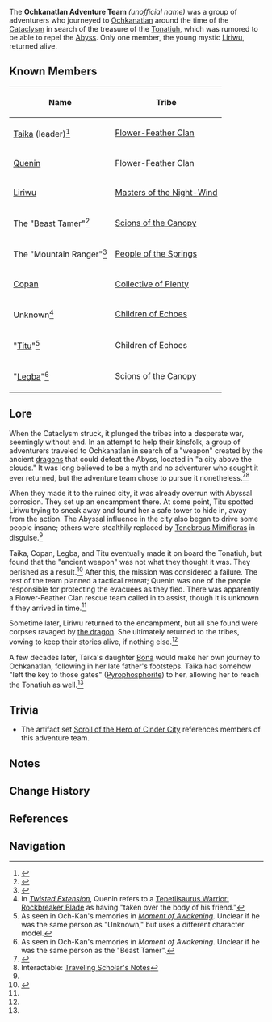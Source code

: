{{Terminology Infobox
|type      = Lore
|type2     = Natlan Culture
|image     = 
|region       = Natlan
}}
The '''Ochkanatlan Adventure Team''' ''(unofficial name)'' was a group of adventurers who journeyed to [[Ochkanatlan]] around the time of the [[Cataclysm]] in search of the treasure of the [[Legendary Tonatiuh|Tonatiuh]], which was rumored to be able to repel the [[Abyss]]. Only one member, the young mystic [[Liriwu]], returned alive.

==Known Members==
{| class="article-table"
!Name
!Tribe
|-
|[[Taika]] (leader)<ref name="Quenin">{{Ref/Quest|Twisted Extension}}</ref>
|[[Flower-Feather Clan]]
|-
|[[Quenin]]
|Flower-Feather Clan
|-
|[[Liriwu]]
|[[Masters of the Night-Wind]]
|-
|The "Beast Tamer"<ref>{{Ref/Arti|Beast Tamer's Talisman}}</ref>
|[[Scions of the Canopy]]
|-
|The "Mountain Ranger"<ref>{{Ref/Arti|Mountain Ranger's Marker}}</ref>
|[[People of the Springs]]
|-
|[[Copan]]
|[[Collective of Plenty]]
|-
|Unknown<ref group="Note">In ''[[Twisted Extension]]'', Quenin refers to a [[Tepetlisaurus Warrior: Rockbreaker Blade]] as having "taken over the body of his friend."</ref>
|[[Children of Echoes]]
|-
|"[[Titu]]"<ref group="Note">As seen in Och-Kan's memories in ''[[Moment of Awakening]]''. Unclear if he was the same person as "Unknown," but uses a different character model.</ref>
|Children of Echoes
|-
|"[[Legba]]"<ref group="Note">As seen in Och-Kan's memories in ''Moment of Awakening''. Unclear if he was the same person as the "Beast Tamer".</ref>
|Scions of the Canopy
|}

==Lore==
When the Cataclysm struck, it plunged the tribes into a desperate war, seemingly without end. In an attempt to help their kinsfolk, a group of adventurers traveled to Ochkanatlan in search of a "weapon" created by the ancient [[dragon]]s that could defeat the Abyss, located in "a city above the clouds." It was long believed to be a myth and no adventurer who sought it ever returned, but the adventure team chose to pursue it nonetheless.<ref name="Scroll">{{Ref/ArtiSet|Scroll of the Hero of Cinder City}}</ref><ref name="Scholar">Interactable: [[Vucub Caquix Tower#Traveling Scholar's Notes|Traveling Scholar's Notes]]</ref>

When they made it to the ruined city, it was already overrun with Abyssal corrosion. They set up an encampment there. At some point, Titu spotted Liriwu trying to sneak away and found her a safe tower to hide in, away from the action. The Abyssal influence in the city also began to drive some people insane; others were stealthily replaced by [[Tenebrous Mimiflora]]s in disguise.<ref name="Quenin" />

Taika, Copan, Legba, and Titu eventually made it on board the Tonatiuh, but found that the "ancient weapon" was not what they thought it was. They perished as a result.<ref name="MoA">{{Ref/Quest|Moment of Awakening}}</ref> After this, the mission was considered a failure. The rest of the team planned a tactical retreat; Quenin was one of the people responsible for protecting the evacuees as they fled. There was apparently a Flower-Feather Clan rescue team called in to assist, though it is unknown if they arrived in time.<ref name="Quenin" />

Sometime later, Liriwu returned to the encampment, but all she found were corpses ravaged by [[Och-Kan|the dragon]]. She ultimately returned to the tribes, vowing to keep their stories alive, if nothing else.<ref name="Scroll" />

A few decades later, Taika's daughter [[Bona]] would make her own journey to Ochkanatlan, following in her late father's footsteps. Taika had somehow "left the key to those gates" ([[Pyrophosphorite]]) to her, allowing her to reach the Tonatiuh as well.<ref name="Scroll" />

==Trivia==
* The artifact set [[Scroll of the Hero of Cinder City]] references members of this adventure team.

==Notes==
{{Reflist|note=1}}

==Change History==
{{Change History|5.0}}

==References==
{{Reflist}}

==Navigation==
{{Lore Navbox|Terminology}}